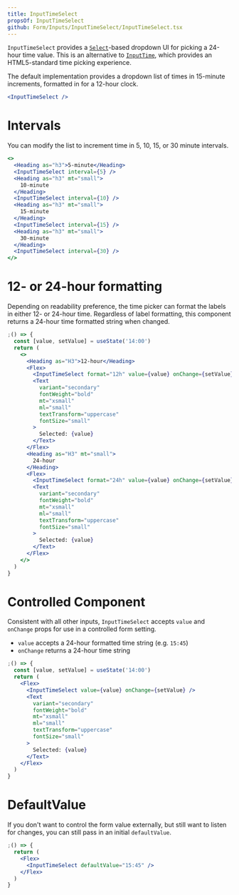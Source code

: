 ```yaml
---
title: InputTimeSelect
propsOf: InputTimeSelect
github: Form/Inputs/InputTimeSelect/InputTimeSelect.tsx
---
```


`InputTimeSelect` provides a [`Select`](/components/forms/select)-based dropdown UI for picking a 24-hour time value. This is an alternative to [`InputTime`](/components/forms/input-time), which provides an HTML5-standard time picking experience.

The default implementation provides a dropdown list of times in 15-minute increments, formatted in for a 12-hour clock.

```jsx
<InputTimeSelect />
```

# Intervals

You can modify the list to increment time in 5, 10, 15, or 30 minute intervals.

```jsx
<>
  <Heading as="h3">5-minute</Heading>
  <InputTimeSelect interval={5} />
  <Heading as="h3" mt="small">
    10-minute
  </Heading>
  <InputTimeSelect interval={10} />
  <Heading as="h3" mt="small">
    15-minute
  </Heading>
  <InputTimeSelect interval={15} />
  <Heading as="h3" mt="small">
    30-minute
  </Heading>
  <InputTimeSelect interval={30} />
</>
```

# 12- or 24-hour formatting

Depending on readability preference, the time picker can format the labels in either 12- or 24-hour time. Regardless of label formatting, this component returns a 24-hour time formatted string when changed.

```jsx
;() => {
  const [value, setValue] = useState('14:00')
  return (
    <>
      <Heading as="H3">12-hour</Heading>
      <Flex>
        <InputTimeSelect format="12h" value={value} onChange={setValue} />
        <Text
          variant="secondary"
          fontWeight="bold"
          mt="xsmall"
          ml="small"
          textTransform="uppercase"
          fontSize="small"
        >
          Selected: {value}
        </Text>
      </Flex>
      <Heading as="H3" mt="small">
        24-hour
      </Heading>
      <Flex>
        <InputTimeSelect format="24h" value={value} onChange={setValue} />
        <Text
          variant="secondary"
          fontWeight="bold"
          mt="xsmall"
          ml="small"
          textTransform="uppercase"
          fontSize="small"
        >
          Selected: {value}
        </Text>
      </Flex>
    </>
  )
}
```

# Controlled Component

Consistent with all other inputs, `InputTimeSelect` accepts `value` and `onChange` props for use in a controlled form setting.

- `value` accepts a 24-hour formatted time string (e.g. `15:45`)
- `onChange` returns a 24-hour time string

```jsx
;() => {
  const [value, setValue] = useState('14:00')
  return (
    <Flex>
      <InputTimeSelect value={value} onChange={setValue} />
      <Text
        variant="secondary"
        fontWeight="bold"
        mt="xsmall"
        ml="small"
        textTransform="uppercase"
        fontSize="small"
      >
        Selected: {value}
      </Text>
    </Flex>
  )
}
```

# DefaultValue

If you don't want to control the form value externally, but still want to listen for changes, you can still pass in an initial `defaultValue`.

```jsx
;() => {
  return (
    <Flex>
      <InputTimeSelect defaultValue="15:45" />
    </Flex>
  )
}
```
